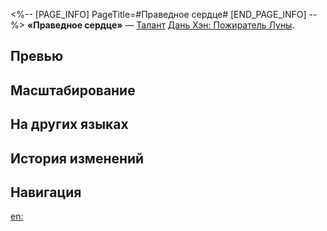 <%-- [PAGE_INFO]
PageTitle=#Праведное сердце#
[END_PAGE_INFO] --%>
{{Навык Инфобокс
|Название         = Праведное сердце
|Изображение      = Навык Праведное сердце.png
|Персонаж         = Дань Хэн Пожиратель Луны
|Тип              = Талант
|Тэг              = Усиление
|УронСтойк        = 
|ЭнергияГен       = 
|Энергия          = 
|Длительность     = 
|Описание         = После выполнения каждого удара Дань Хэн: Пожиратель Луны получает 1 ур. статуса Праведное сердце, который повышает наносимый персонажем урон на {{Цвет|Выделенный|5%—11%}}. Этот эффект может складываться до 6 раз и он длится до конца хода персонажа.
|Свойство1        = 
|Масштабирование1 = 
}}
'''«Праведное сердце»''' — [[Талант]] [[Дань Хэн: Пожиратель Луны]].

==Превью==
{{Превью
|Файл = Праведное сердце Превью
}}

==Масштабирование==
{{Масштабирование навыка
|5%;5.5%;6%;6.5%;7%;7.5%;8.13%;8.75%;9.38%;10%;10.5%;11%;11.5%;12%;12.5%
}}

==На других языках==
{{На других языках
|en   = Righteous Heart
|zhs  = 亢心
|zht  = 亢心
|ja   = {{Rubi|亢心|こうしん}}
|ko   = 긍지
|es   = Corazón justo
|fr   = Cœur vertueux
|ru   = Праведное сердце
|th   = Righteous Heart
|vi   = Trái Tim Ngay Thẳng
|de   = Aufrichtiges Herz
|id   = Righteous Heart
|pt   = Coração Íntegro
}}

==История изменений==
{{История изменений|3.5}}

==Навигация==
{{Навык Навбокс|Дань Хэн Пожиратель Луны}}

[[en:]]